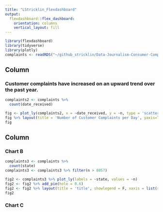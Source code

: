 ```yaml
---
title: "LStricklin_Flexdashboard"
output: 
  flexdashboard::flex_dashboard:
    orientation: columns
    vertical_layout: fill
---
```


```r
library(flexdashboard)
library(tidyverse)
library(plotly)
complaints <- readRDS("~/github_stricklin/Data-Journalism-Consumer-Complaints/complaints.rds")
```

Column {data-width=650}
-----------------------------------------------------------------------

### Customer complaints have increased on an upward trend over the past year.

```r



complaints2 <- complaints %>%
  count(date_received)

fig <- plot_ly(complaints2, x = ~date_received, y = ~n, type = 'scatter', mode = 'lines')
fig %>% layout(title = 'Number of Customer Complaints per Day', yaxis=list(title = 'Date Received'), xaxis = list(title='Number of Complaints'))
fig

```

Column {data-width=350}
-----------------------------------------------------------------------

### Chart B

```r

complaints3 <- complaints %>%
  count(state)
complaints3 <- complaints3 %>% filter(n > 8057)

fig2 <- complaints3 %>% plot_ly(labels = ~state, values = ~n)
fig2 <- fig2 %>% add_pie(hole = 0.6)
fig2 <- fig2 %>% layout(title = 'title', showlegend = F, xaxis = list(showgrid = FALSE, zeroline = FALSE, showticklabels = FALSE), yaxis = list(showgrid = FALSE, zeroline = FALSE, showticklabels = FALSE))
fig2

```

### Chart C

```r

```

